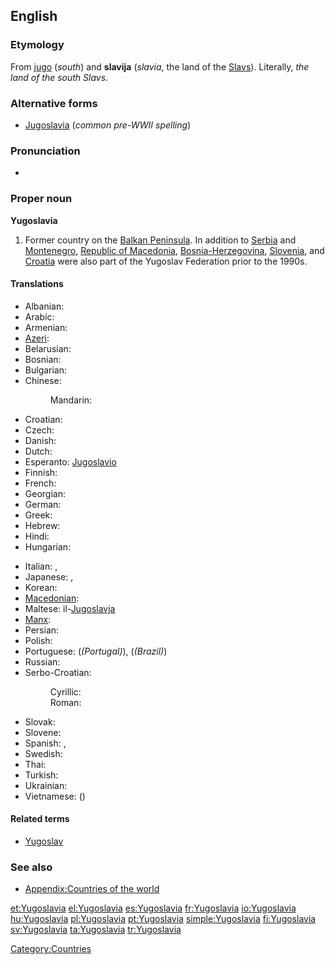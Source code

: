 ==English==
{{wikipedia}}

===Etymology===
From {{etyl|sh|en}} [[jug]]o (''south'') and '''slavija''' (''slavia'', the land of the [[Slav]]s).  Literally, ''the land of the south Slavs''.

===Alternative forms===
* [[Jugoslavia]] (''common pre-WWII spelling'')

===Pronunciation===
* {{IPA|[jugʊˈslɑvɪə]}}

===Proper noun===
'''Yugoslavia'''

# Former country on the [[Balkan Peninsula]]. In addition to [[Serbia]] and [[Montenegro]], [[Macedonia|Republic of Macedonia]], [[Bosnia and Herzegovina|Bosnia-Herzegovina]], [[Slovenia]], and [[Croatia]] were also part of the Yugoslav Federation prior to the 1990s.

====Translations====
{{trans-top|Former country in the Balkans}}
* Albanian: {{t|sq|Jugosllavia|xs=Albanian}}
* Arabic: {{t|ar|يوغوسلافيا|f|tr=yughuslaafiya}}
* Armenian: {{t-|hy|Հարավսլավիա|tr=Haravslavia}}
* [[Azeri]]: {{t|az|Yuqoslaviya}}
* Belarusian: {{t|be|Югаславія|f|tr=Juhaslávija|xs=Belarusian}}
* Bosnian: {{t-|bs|Jugoslavija|f}}
* Bulgarian: {{t-|bg|Югославия|f|tr=Jugoslávija}}
* Chinese:
*: Mandarin: {{t-|cmn|南斯拉夫|tr=Nánsīlāfū|sc=Hani}}
* Croatian: {{t-|hr|Jugoslavija|f|alt=Jugòslāvija}}
* Czech: {{t|cs|Jugoslávie|f}}
* Danish: {{t-|da|Jugoslavien}}
* Dutch: {{t-|nl|Joegoslavië}}
* Esperanto: [[Jugoslavio]]
* Finnish: {{t+|fi|Jugoslavia}}
* French: {{t+|fr|Yougoslavie|f}}
* Georgian: {{t|ka|იუგოსლავია|tr=iugoslavia|sc=Geor|xs=Georgian}}
* German: {{t-|de|Jugoslavien|n}}
* Greek: {{t+|el|Γιουγκοσλαβία|f|tr=Yiougoslavía}}
* Hebrew: {{t|he|יוגוסלביה}}
* Hindi: {{t|hi|यूगोस्लाविया|tr=yūgōslāviyā|xs=Hindi}}
* Hungarian: {{t+|hu|Jugoszlávia}}
{{trans-mid}}
* Italian: {{t-|it|Jugoslavia}}, {{t-|it|Iugoslavia|f}}
* Japanese: {{t-|ja|ユーゴスラビア|tr=Yūgosurabia}}, {{t-|ja|ユーゴスラヴィア|tr=Yūgosuravia}}
* Korean: {{t+|ko|유고슬라비아|tr=Yugoseullabia|sc=Hang}}
* [[Macedonian]]: {{t+|mk|Југославија|f|tr=Jugoslávija}}
* Maltese: il-[[Jugoslavja]]
* [[Manx]]: {{t|gv|Yugoslaavey|alt=Yn Yugoslaavey}}
* Persian: {{t|fa|یوگسلاوی}}
* Polish: {{t+|pl|Jugosławia|f}}
* Portuguese: {{t+|pt|Jugoslávia|f}} (''(Portugal)''), {{t+|pt|Iugoslávia|f}} (''(Brazil)'')
* Russian: {{t+|ru|Югославия|f|tr=Jugoslávija}}
* Serbo-Croatian:
*: Cyrillic: {{tø|sh|Југославија|f|alt=Југо̀сла̄вија|sc=Cyrl|xs=Serbo-Croatian}}
*: Roman: {{tø|sh|Jugoslavija|f|alt=Jugòslāvija|xs=Serbo-Croatian}}
* Slovak: {{t|sk|Juhoslávie|f}}
* Slovene: {{t+|sl|Jugoslavija|f}}
* Spanish: {{t+|es|Yugoslavia|f}}, {{t|es|Yugoeslavia|f}}
* Swedish: {{t+|sv|Jugoslavien}}
* Thai: {{t|th|ยูโกสลาเวีย|tr=yoogòhtlaawia}}
* Turkish: {{t-|tr|Yugoslavya}}
* Ukrainian: {{t|uk|Югославія|f|tr=Juhoslávija|xs=Ukrainian}}
* Vietnamese: {{t|vi|Nam Tư|xs=Vietnamese}} ({{t|vi|南斯|sc=Hani|xs=Vietnamese}})
{{trans-bottom}}

====Related terms====
* [[Yugoslav]]

===See also===
* [[Appendix:Countries of the world]]

[[Category:Countries]]

[[et:Yugoslavia]]
[[el:Yugoslavia]]
[[es:Yugoslavia]]
[[fr:Yugoslavia]]
[[io:Yugoslavia]]
[[hu:Yugoslavia]]
[[pl:Yugoslavia]]
[[pt:Yugoslavia]]
[[simple:Yugoslavia]]
[[fi:Yugoslavia]]
[[sv:Yugoslavia]]
[[ta:Yugoslavia]]
[[tr:Yugoslavia]]